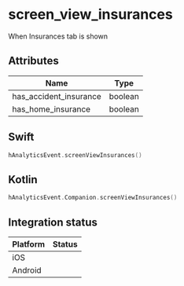 
# screen_view_insurances
When Insurances tab is shown

## Attributes

| Name      | Type |
| ----------- | ----------- |
| has_accident_insurance      | boolean       |
| has_home_insurance      | boolean       |

## Swift

```swift
hAnalyticsEvent.screenViewInsurances()
```

## Kotlin

```kotlin
hAnalyticsEvent.Companion.screenViewInsurances()
```

## Integration status

| Platform      | Status |
| ----------- | ----------- |
| iOS      | <GithubStatus query="hAnalyticsEvent.screenViewInsurances in:file repo:HedvigInsurance/Ugglan" />       |
| Android      | <GithubStatus query="hAnalyticsEvent.Companion.screenViewInsurances in:file repo:HedvigInsurance/Android" />       |